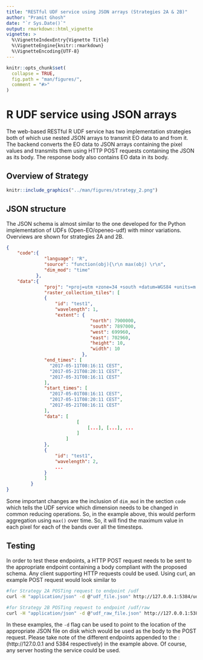 ```yaml
---
title: "RESTful UDF service using JSON arrays (Strategies 2A & 2B)"
author: "Pramit Ghosh"
date: "`r Sys.Date()`"
output: rmarkdown::html_vignette
vignette: >
  %\VignetteIndexEntry{Vignette Title}
  %\VignetteEngine{knitr::rmarkdown}
  %\VignetteEncoding{UTF-8}
---
```


```r
knitr::opts_chunk$set(
  collapse = TRUE,
  fig.path = "man/figures/",
  comment = "#>"
)
```

# R UDF service using JSON arrays
The web-based RESTful R UDF service has two implementation strategies both of which use nested JSON arrays to transmit EO data to and from it. The backend converts the EO data to JSON arrays containing the pixel values and transmits them using HTTP POST requests containing the JSON as its body. The response body also contains EO data in its body.

## Overview of Strategy
```r
knitr::include_graphics("../man/figures/strategy_2.png")
```

## JSON structure
The JSON schema is almost similar to the one developed for the Python implementation of UDFs (Open-EO/openeo-udf) with minor variations. Overviews are shown for strategies 2A and 2B.

```json
{
    "code":{
              "language": "R",
              "source": "function(obj){\r\n max(obj) \r\n",
              "dim_mod": "time"
           },
    "data":{
              "proj": "+proj=utm +zone=34 +south +datum=WGS84 +units=m +no_defs +ellps=WGS84 +towgs84=0,0,0",
              "raster_collection_tiles": [
              {
                  "id": "test1",
                  "wavelength": 1,
                  "extent": {
                               "north": 7900000,
                               "south": 7897000,
                               "west": 699960,
                               "east": 702960,
                               "height": 10,
                               "width": 10
                            },
              "end_times": [
                "2017-05-11T08:16:11 CEST",
                "2017-05-21T08:20:11 CEST",
                "2017-05-31T08:16:11 CEST"
              ],
              "start_times": [
                "2017-05-01T08:16:11 CEST",
                "2017-05-11T08:20:11 CEST",
                "2017-05-21T08:16:11 CEST"
              ],  
              "data": [
                          [
                              [...], [...], ...
                          ]
                      ]
              },
              {
                  "id": "test1",
                  "wavelength": 2,
                  ...
              }
              ]
         }
}
```
Some important changes are the inclusion of `dim_mod` in the section `code` which tells the UDF service which dimension needs to be changed in common reducing operations. So, in the example above, this would perform aggregation using `max()` over time. So, it will find the maximum value in each pixel for each of the bands over all the timesteps.

## Testing

In order to test these endpoints, a HTTP POST request needs to be sent to the appropriate endpoint containing a body compliant with the proposed schema. Any client supporting HTTP requests could be used. Using curl, an example POST request would look similar to

```bash
#for Strategy 2A POSTing request to endpoint /udf
curl -H "application/json" -d @"udf_file.json" http://127.0.0.1:5384/udf

#for Strategy 2B POSTing request to endpoint /udf/raw
curl -H "application/json" -d @"udf_raw_file.json" http://127.0.0.1:5384/udf/raw
```
In these examples, the `-d` flag can be used to point to the location of the appropriate JSON file on disk which would be used as the body to the POST request. Please take note of the different endpoints appended to the <URL>:<port> (http://127.0.0.1 and 5384 respectively) in the example above. Of course, any server hosting the service could be used.

          